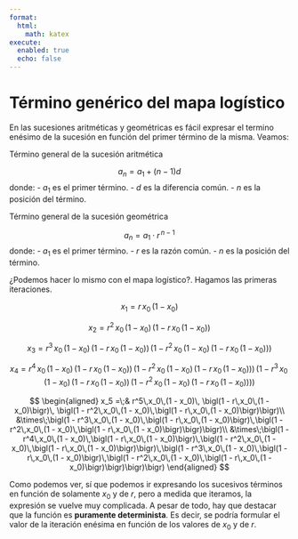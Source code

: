 ```yaml
---
format:
  html:
    math: katex
execute:
  enabled: true
  echo: false
---
```



# Término genérico del mapa logístico

En las sucesiones aritméticas y geométricas es fácil expresar el termino enésimo de la sucesión en función del primer término de la misma. Veamos:

Término general de la sucesión aritmética

  $$a_n = a_1 + (n-1)d$$
  donde:
  - $a_1$ es el primer término.
  - $d$ es la diferencia común.
  - $n$ es la posición del término.

Término general de la sucesión geométrica

  $$a_n = a_1 \cdot r^{\,n-1}$$
  donde:
  - $a_1$ es el primer término.
  - $r$ es la razón común.
  - $n$ es la posición del término.

¿Podemos hacer lo mismo con el mapa logístico?. Hagamos las primeras iteraciones.

$$
x_1 = r\,x_0\,(1 - x_0)
$$


$$
x_2 = r^2\,x_0\,(1 - x_0)\,\bigl(1 - r\,x_0\,(1 - x_0)\bigr)
$$


$$
x_3 = r^3\,x_0\,(1 - x_0)\,
\bigl(1 - r\,x_0\,(1 - x_0)\bigr)\,
\bigl(1 - r^2\,x_0\,(1 - x_0)\,\bigl(1 - r\,x_0\,(1 - x_0)\bigr)\bigr)
$$


$$
x_4 = r^4\,x_0\,(1 - x_0)\,
\bigl(1 - r\,x_0\,(1 - x_0)\bigr)\,
\bigl(1 - r^2\,x_0\,(1 - x_0)\,\bigl(1 - r\,x_0\,(1 - x_0)\bigr)\bigr)\,
\bigl(1 - r^3\,x_0\,(1 - x_0)\,\bigl(1 - r\,x_0\,(1 - x_0)\bigr)\,\bigl(1 - r^2\,x_0\,(1 - x_0)\,\bigl(1 - r\,x_0\,(1 - x_0)\bigr)\bigr)\bigr)
$$


$$
\begin{aligned}
x_5 =\;& r^5\,x_0\,(1 - x_0)\,
\bigl(1 - r\,x_0\,(1 - x_0)\bigr)\,
\bigl(1 - r^2\,x_0\,(1 - x_0)\,\bigl(1 - r\,x_0\,(1 - x_0)\bigr)\bigr)\\
&\times\;\bigl(1 - r^3\,x_0\,(1 - x_0)\,\bigl(1 - r\,x_0\,(1 - x_0)\bigr)\,\bigl(1 - r^2\,x_0\,(1 - x_0)\,\bigl(1 - r\,x_0\,(1 - x_0)\bigr)\bigr)\bigr)\\
&\times\;\bigl(1 - r^4\,x_0\,(1 - x_0)\,\bigl(1 - r\,x_0\,(1 - x_0)\bigr)\,\bigl(1 - r^2\,x_0\,(1 - x_0)\,\bigl(1 - r\,x_0\,(1 - x_0)\bigr)\bigr)\,\bigl(1 - r^3\,x_0\,(1 - x_0)\,\bigl(1 - r\,x_0\,(1 - x_0)\bigr)\,\bigl(1 - r^2\,x_0\,(1 - x_0)\,\bigl(1 - r\,x_0\,(1 - x_0)\bigr)\bigr)\bigr)\bigr)
\end{aligned}
$$

Como podemos ver, sí que podemos ir expresando los sucesivos términos en función de solamente $x_0$ y de $r$, pero a medida que iteramos, la expresión se vuelve muy complicada. A pesar de todo, hay que destacar que la función es **puramente determinista**. Es decir, se podría formular el valor de la iteración enésima en función de los valores de $x_0$ y de $r$.  

